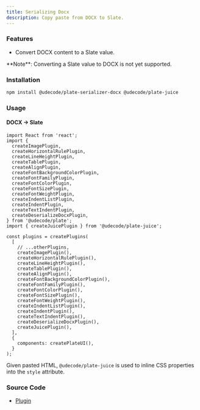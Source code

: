 ```yaml
---
title: Serializing Docx
description: Copy paste from DOCX to Slate.
---
```


<ComponentPreview name="playground-demo" id="deserializedocx" />

### Features

- Convert DOCX content to a Slate value.

<Callout className="my-4">
  **Note**: Converting a Slate value to DOCX is not yet supported.
</Callout>

### Installation

```bash
npm install @udecode/plate-serializer-docx @udecode/plate-juice
```

### Usage

#### DOCX -> Slate

```tsx
import React from 'react';
import {
  createImagePlugin,
  createHorizontalRulePlugin,
  createLineHeightPlugin,
  createTablePlugin,
  createAlignPlugin,
  createFontBackgroundColorPlugin,
  createFontFamilyPlugin,
  createFontColorPlugin,
  createFontSizePlugin,
  createFontWeightPlugin,
  createIndentListPlugin,
  createIndentPlugin,
  createTextIndentPlugin,
  createDeserializeDocxPlugin,
} from '@udecode/plate';
import { createJuicePlugin } from '@udecode/plate-juice';

const plugins = createPlugins(
  [
    // ...otherPlugins,
    createImagePlugin(),
    createHorizontalRulePlugin(),
    createLineHeightPlugin(),
    createTablePlugin(),
    createAlignPlugin(),
    createFontBackgroundColorPlugin(),
    createFontFamilyPlugin(),
    createFontColorPlugin(),
    createFontSizePlugin(),
    createFontWeightPlugin(),
    createIndentListPlugin(),
    createIndentPlugin(),
    createTextIndentPlugin(),
    createDeserializeDocxPlugin(),
    createJuicePlugin(),
  ],
  {
    components: createPlateUI(),
  }
);
```

Given pasted HTML, `@udecode/plate-juice` is used to inline CSS properties into the `style` attribute.

### Source Code

- [Plugin](https://github.com/udecode/plate/blob/main/packages/serializer-docx/src/deserializer/createDeserializeDocxPlugin.ts)
